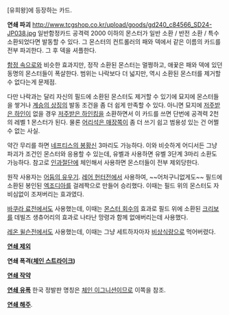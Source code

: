 [유희왕]에 등장하는 카드.

'''연쇄 파괴'''
http://www.tcgshop.co.kr/upload/goods/gd240_c84566_SD24-JP038.jpg
일반함정카드
공격력 2000 이하의 몬스터가 일반 소환 / 반전 소환 / 특수 소환되었다면 발동할 수 있다. 그 몬스터의 컨트롤러의 패와 덱에서 같은 이름의 카드를 전부 파괴한다. 그 후 덱을 셔플한다.

[[함정 속으로]]와 비슷한 효과지만, 정작 소환된 몬스터는 멀쩡하고, 애꿎은 패와 덱에 있던 동명의 몬스터들이 폭살한다. 범위는 나락보다 더 넓지만, 역시 소환된 몬스터를 제거할 수 없다는게 문제점. 

다만 나락과는 달리 자신의 필드에 소환된 몬스터도 제거할 수 있기에 묘지에 몬스터들을 쌓거나 [[계승의 상징]]의 발동 조건을 좀 더 쉽게 만족할 수 있다. 아니면 묘지에 [[저주받은 하인]]이 없을 경우 [[저주받은 하인]]킹을 소환하면서 이 카드를 쓰면 단번에 공격력 2천의 레벨 1 몬스터가 된다. 물론 [[어리석은 매장]]쪽이 좀 더 쓰기 쉽고 범용성 있는 건 어쩔 수 없는 사실.

약간 무리를 하면 [[네프티스의 봉황신]] 3마리도 가능하다. 이와 비슷하게 어디서든 그냥 파괴가 조건인 몬스터와 응용할 수 있는데, 유벨과 사용하면 유벨 3단계 3마리 소환도 가능하다.  참고로 [[인과절단]]에 체인해서 사용하면 몬스터들이 전부 제외당한다.

원작 사용자는 [[어둠의 유우기]]. [[레어 헌터]]전에서 사용하여, ~~어처구니없게도~~ 필드에 소환된 봉인된 [[엑조디아]]를 걸레짝으로 만들어 승리했다. 이때는 필드 위의 몬스터도 자비심없이 조져버리는 효과였다.

[[바쿠라 료]]전에서도 사용했는데, 이때는 [[몬스터 회수]]의 효과로 필드 위에 소환된 [[크리보]]를 데빌즈 생츄어리의 효과로 나타난 망령과 함께 없애버리는데 사용했다. 

[[레온 윌슨]]전에서도 사용했는데, 이때는 그냥 세트하자마자 [[비상식량]]으로 먹어버렸다.

'''[[연쇄 제외]]'''

'''연쇄 폭격([[체인 스트라이크]])'''

'''[[연쇄 작약]]'''

'''[[연쇄 유폭]]'''
한국 정발판 명칭은 [[체인 이그니션]]이므로 이쪽을 참조.

'''[[연쇄 해주]]'''.
